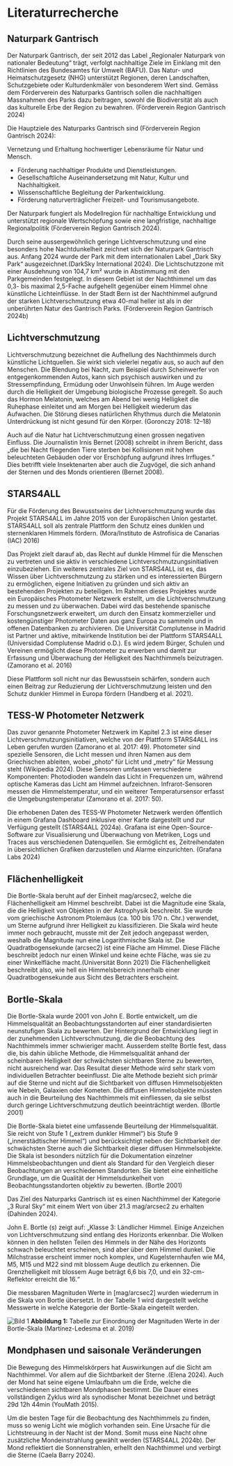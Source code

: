 # Literaturrecherche

## Naturpark Gantrisch

Der Naturpark Gantrisch, der seit 2012 das Label „Regionaler Naturpark von nationaler Bedeutung“ trägt, verfolgt nachhaltige Ziele im Einklang mit den Richtlinien des Bundesamtes für Umwelt (BAFU). Das Natur- und Heimatschutzgesetz (NHG) unterstützt Regionen, deren Landschaften, Schutzgebiete oder Kulturdenkmäler von besonderem Wert sind. Gemäss dem Förderverein des Naturparks Gantrisch sollen die nachhaltigen Massnahmen des Parks dazu beitragen, sowohl die Biodiversität als auch das kulturelle Erbe der Region zu bewahren. (Förderverein Region Gantrisch 2024)

Die Hauptziele des Naturparks Gantrisch sind (Förderverein Region Gantrisch 2024):

Vernetzung und Erhaltung hochwertiger Lebensräume für Natur und Mensch.

- Förderung nachhaltiger Produkte und Dienstleistungen.
- Gesellschaftliche Auseinandersetzung mit Natur, Kultur und Nachhaltigkeit.
- Wissenschaftliche Begleitung der Parkentwicklung.
- Förderung naturverträglicher Freizeit- und Tourismusangebote.

Der Naturpark fungiert als Modellregion für nachhaltige Entwicklung und unterstützt regionale Wertschöpfung sowie eine langfristige, nachhaltige Regionalpolitik (Förderverein Region Gantrisch 2024).

Durch seine aussergewöhnlich geringe Lichtverschmutzung und eine besonders hohe Nachtdunkelheit zeichnet sich der Naturpark Gantrisch aus. Anfang 2024 wurde der Park mit dem internationalen Label „Dark Sky Park“ ausgezeichnet.(DarkSky International 2024). Die Lichtschutzzone mit einer Ausdehnung von 104,7 km² wurde in Abstimmung mit den Parkgemeinden festgelegt. In diesem Gebiet ist der Nachthimmel um das 0,3- bis maximal 2,5-Fache aufgehellt gegenüber einem Himmel ohne künstliche Lichteinflüsse. In der Stadt Bern ist der Nachthimmel aufgrund der starken Lichtverschmutzung etwa 40-mal heller ist als in der unberührten Natur des Gantrisch Parks. (Förderverein Region Gantrisch 2024b)

## Lichtverschmutzung

Lichtverschmutzung bezeichnet die Aufhellung des Nachthimmels durch künstliche Lichtquellen. Sie wirkt sich vielerlei negativ aus, so auch auf den Menschen. Die Blendung bei Nacht, zum Beispiel durch Scheinwerfer von entgegenkommenden Autos, kann sich psychisch auswirken und zu Stressempfindung, Ermüdung oder Unwohlsein führen. Im Auge werden durch die Helligkeit der Umgebung biologische Prozesse geregelt. So auch das Hormon Melatonin, welches am Abend bei wenig Helligkeit die Ruhephase einleitet und am Morgen bei Helligkeit wiederum das Aufwachen. Die Störung dieses natürlichen Rhythmus durch die Melatonin Unterdrückung ist nicht gesund für den Körper. (Goronczy 2018: 12–18)

Auch auf die Natur hat Lichtverschmutzung einen grossen negativen Einfluss. Die Journalistin Irnis Bernet (2008) schreibt in ihrem Bericht, dass „die bei Nacht fliegenden Tiere sterben bei Kollisionen mit hohen beleuchteten Gebäuden oder vor Erschöpfung aufgrund ihres Irrfluges.“ Dies betrifft viele Insektenarten aber auch die Zugvögel, die sich anhand der Sternen und des Monds orientieren (Bernet 2008).

## STARS4ALL

Für die Förderung des Bewusstseins der Lichtverschmutzung wurde das Projekt STARS4ALL im Jahre 2015 von der Europäischen Union gestartet. STARS4ALL soll als zentrale Plattform den Schutz eines dunklen und sternenklaren Himmels fördern. (Mora/Instituto de Astrofísica de Canarias (IAC) 2016)

Das Projekt zielt darauf ab, das Recht auf dunkle Himmel für die Menschen zu vertreten und sie aktiv in verschiedene Lichtverschmutzungsinitiativen einzubeziehen. Ein weiteres zentrales Ziel von STARS4ALL ist es, das Wissen über Lichtverschmutzung zu stärken und es interessierten Bürgern zu ermöglichen, eigene Initiativen zu gründen und sich aktiv an bestehenden Projekten zu beteiligen. Im Rahmen dieses Projektes wurde ein Europäisches Photometer Netzwerk erstellt, um die Lichtverschmutzung zu messen und zu überwachen. Dabei wird das bestehende spanische Forschungsnetzwerk erweitert, um durch den Einsatz kommerzieller und kostengünstiger Photometer Daten aus ganz Europa zu sammeln und in offenen Datenbanken zu archivieren. Die Universität Complutense in Madrid ist Partner und aktive, mitwirkende Institution bei der Plattform STARS4ALL (Universidad Complutense Madrid o.D.). Es wird jedem Bürger, Schulen und Vereinen ermöglicht diese Photometer zu erwerben und damit zur Erfassung und Überwachung der Helligkeit des Nachthimmels beizutragen. (Zamorano et al. 2016)

Diese Plattform soll nicht nur das Bewusstsein schärfen, sondern auch einen Beitrag zur Reduzierung der Lichtverschmutzung leisten und den Schutz dunkler Himmel in Europa fördern (Handberg et al. 2021).

## TESS-W Photometer Netzwerk

Das zuvor genannte Photometer Netzwerk im Kapitel 2.3 ist eine dieser Lichtverschmutzungsinitiativen, welche von der Plattform STARS4ALL ins Leben gerufen wurden (Zamorano et al. 2017: 49). Photometer sind spezielle Sensoren, die Licht messen und ihren Namen aus dem Griechischen ableiten, wobei „photo“ für Licht und „metry“ für Messung steht (Wikipedia 2024). Diese Sensoren umfassen verschiedene Komponenten: Photodioden wandeln das Licht in Frequenzen um, während optische Kameras das Licht am Himmel aufzeichnen. Infrarot-Sensoren messen die Himmelstemperatur, und ein weiterer Temperatursensor erfasst die Umgebungstemperatur (Zamorano et al. 2017: 50).

Die erhobenen Daten des TESS-W Photometer Netzwerk werden öffentlich in einem Grafana Dashboard inklusive einer Karte dargestellt und zur Verfügung gestellt (STARS4ALL 2024a). Grafana ist eine Open-Source-Software zur Visualisierung und Überwachung von Metriken, Logs und Traces aus verschiedenen Datenquellen. Sie ermöglicht es, Zeitreihendaten in übersichtlichen Grafiken darzustellen und Alarme einzurichten. (Grafana Labs 2024)

## Flächenhelligkeit

Die Bortle-Skala beruht auf der Einheit mag/arcsec2, welche die Flächenhelligkeit am Himmel beschreibt. Dabei ist die Magnitude eine Skala, die die Helligkeit von Objekten in der Astrophysik beschreibt. Sie wurde vom griechische Astronom Ptolemäus (ca. 100 bis 170 n. Chr.) verwendet, um Sterne aufgrund ihrer Helligkeit zu klassifizieren. Die Skala wird heute immer noch gebraucht, musste mit der Zeit jedoch angepasst werden, weshalb die Magnitude nun eine Logarithmische Skala ist. Die Quadratbogensekunde (arcsec2) ist eine Fläche am Himmel. Diese Fläche beschreibt jedoch nur einen Winkel und keine echte Fläche, was sie zu einer Winkelfläche macht.(Universität Bonn 2021)
Die Flächenhelligkeit beschreibt also, wie hell ein Himmelsbereich innerhalb einer Quadratbogensekunde aus Sicht des Betrachters erscheint.

## Bortle-Skala

Die Bortle-Skala wurde 2001 von John E. Bortle entwickelt, um die Himmelsqualität an Beobachtungsstandorten auf einer standardisierten neunstufigen Skala zu bewerten. Der Hintergrund der Entwicklung liegt in der zunehmenden Lichtverschmutzung, die die Beobachtung des Nachthimmels immer schwieriger macht. Ausserdem stellte Bortle fest, dass die, bis dahin übliche Methode, die Himmelsqualität anhand der scheinbaren Helligkeit der schwächsten sichtbaren Sterne zu bewerten, nicht ausreichend war. Das Resultat dieser Methode wird sehr stark vom individuellen Betrachter beeinflusst. Die alte Methode bezieht sich primär auf die Sterne und nicht auf die Sichtbarkeit von diffusen Himmelsobjekten wie Nebeln, Galaxien oder Kometen. Die diffusen Himmelsobjekte müssten auch in die Beurteilung des Nachthimmels mit einfliessen, da sie selbst durch geringe Lichtverschmutzung deutlich beeinträchtigt werden. (Bortle 2001)

Die Bortle-Skala bietet eine umfassende Beurteilung der Himmelsqualität. Sie reicht von Stufe 1 („extrem dunkler Himmel“) bis Stufe 9 („innerstädtischer Himmel“) und berücksichtigt neben der Sichtbarkeit der schwächsten Sterne auch die Sichtbarkeit dieser diffusen Himmelsobjekte. Die Skala ist besonders nützlich für die Dokumentation einzelner Himmelsbeobachtungen und dient als Standard für den Vergleich dieser Beobachtungen an verschiedenen Standorten. Sie bietet eine einheitliche Grundlage, um die Qualität der Himmelsdunkelheit von Beobachtungsstandorten objektiv zu bewerten. (Bortle 2001)

Das Ziel des Naturparks Gantrisch ist es einen Nachthimmel der Kategorie „3 Rural Sky“ mit einem Wert von über 21.3 mag/arcsec2 zu erhalten (Dahinden 2024).

John E. Bortle (s) zeigt auf: „Klasse 3: Ländlicher Himmel. Einige Anzeichen von Lichtverschmutzung sind entlang des Horizonts erkennbar. Die Wolken können in den hellsten Teilen des Himmels in der Nähe des Horizonts schwach beleuchtet erscheinen, sind aber über dem Himmel dunkel. Die Milchstrasse erscheint immer noch komplex, und Kugelsternhaufen wie M4, M5, M15 und M22 sind mit blossem Auge deutlich zu erkennen. Die Grenzhelligkeit mit blossem Auge beträgt 6,6 bis 7,0, und ein 32-cm-Reflektor erreicht die 16.“

Die messbaren Magnituden Werte in [mag/arcsec2] wurden wiederrum in die Skala von Bortle übersetzt. In der Tabelle 1 wird dargestellt welche Messwerte in welche Kategorie der Bortle-Skala eingeteilt werden.

![Bild 1](/documentary/bericht_lr_1.jpg)
**Abbildung 1:** Tabelle zur Einordnung der Magnituden Werte in der Bortle-Skala (Martínez-Ledesma et al. 2019)

## Mondphasen und saisonale Veränderungen

Die Bewegung des Himmelskörpers hat Auswirkungen auf die Sicht am Nachthimmel. Vor allem auf die Sichtbarkeit der Sterne .(Elena 2024). Auch der Mond hat seine eigene Umlaufbahn um die Erde, welche die verschiedenen sichtbaren Mondphasen bestimmt. Die Dauer eines vollständigen Zyklus wird als synodischer Monat bezeichnet und beträgt 29d 12h 44min (YouMath 2015).

Um die besten Tage für die Beobachtung des Nachthimmels zu finden, muss so wenig Licht wie möglich vorhanden sein. Eine Ursache für die Lichtstreuung in der Nacht ist der Mond. Somit muss eine Nacht ohne zusätzliche Mondeinstrahlung gewählt werden (STARS4ALL 2024b). Der Mond reflektiert die Sonnenstrahlen, erhellt den Nachthimmel und verbirgt die Sterne (Caela Barry 2024).
